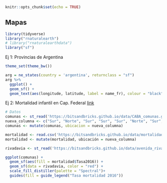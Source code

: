 ```r
knitr::opts_chunk$set(echo = TRUE)
```

##  Mapas

```r
library(tidyverse)
library("rnaturalearth")
# library("rnaturalearthdata")
library("sf")
```

Ej 1: Provincias de Argentina

```r
theme_set(theme_bw())

arg = ne_states(country = 'argentina', returnclass = "sf")
arg %>%
  ggplot() +
  geom_sf() +
  geom_text(aes(longitude, latitude, label = name_fr), colour = "black", size=2)
```


Ej 2: Mortalidad infantil en Cap. Federal [link](https://bitsandbricks.github.io/ciencia_de_datos_gente_sociable/)

```r
# Datos
comunas <- st_read('https://bitsandbricks.github.io/data/CABA_comunas.geojson')
nueva_columna <- c("Sur", "Norte", "Sur", "Sur", "Sur", "Norte", "Sur", "Sur", "Sur", "Norte", "Norte", "Norte", "Norte", "Norte", "Norte")
comunas <- mutate(comunas, ubicacion = nueva_columna)

mortalidad <- read.csv('https://bitsandbricks.github.io/data/mortalidad_infantil_caba_2016.csv')
mortalidad <- mutate(mortalidad, ubicación = nueva_columna)

rivadavia <- st_read('https://bitsandbricks.github.io/data/avenida_rivadavia.geojson')
```

```r
ggplot(comunas) +
  geom_sf(aes(fill = mortalidad$Tasa2016)) +
  geom_sf(data = rivadavia, color = "red") +
  scale_fill_distiller(palette = "Spectral")+
  guides(fill = guide_legend("Tasa mortalidad 2016"))
```
